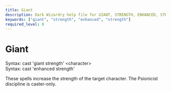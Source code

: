 ```yaml
---
title: Giant
description: Dark Wizardry help file for GIANT, STRENGTH, ENHANCED, STRENGTH
keywords: ["giant", "strength", "enhanced", "strength"]
required_level: 0
---
```


# Giant

Syntax: cast 'giant strength'    \<character\>  
Syntax: cast 'enhanced strength'  

These spells increase the strength of the target character.  The Psionicist  
discipline is caster-only.